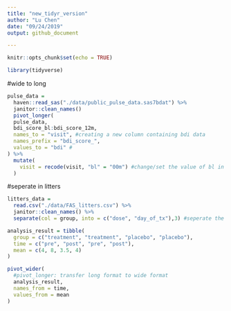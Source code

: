 ```yaml
---
title: "new_tidyr_version"
author: "Lu Chen"
date: "09/24/2019"
output: github_document

---
```


```r
knitr::opts_chunk$set(echo = TRUE)

library(tidyverse)
```

#wide to long
```r
pulse_data = 
  haven::read_sas("./data/public_pulse_data.sas7bdat") %>%
  janitor::clean_names()
  pivot_longer(
  pulse_data,
  bdi_score_bl:bdi_score_12m,
  names_to = "visit", #creating a new column containing bdi data
  names_prefix = "bdi_score_",
  values_to = "bdi" #
) %>% 
  mutate(
    visit = recode(visit, "bl" = "00m") #change/set the value of bl in visit column into "00m"
  )
```

#seperate in litters
```r
litters_data = 
  read.csv("./data/FAS_litters.csv") %>% 
  janitor::clean_names() %>% 
  separate(col = group, into = c("dose", "day_of_tx"),3) #seperate the old column "group" into two new columns dose and day_of_tx;

```

```r
analysis_result = tibble(
  group = c("treatment", "treatment", "placebo", "placebo"),
  time = c("pre", "post", "pre", "post"),
  mean = c(4, 8, 3.5, 4)
)

pivot_wider(
  #pivot_longer: transfer long format to wide format
  analysis_result,
  names_from = time,
  values_from = mean
)
```


